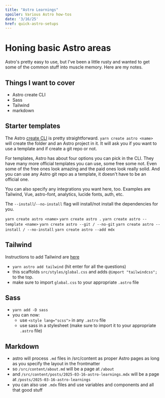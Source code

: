 ```yaml
---
title: "Astro Learnings"
spoiler: Various Astro how-tos
date: '3/16/25'
href: quick-astro-setups
---
```


# Honing basic Astro areas

Astro's pretty easy to use, but I've been a little rusty and wanted to get some of the common stuff into muscle memory. Here are my notes.

## Things I want to cover
- Astro create CLI
- Sass
- Tailwind
- markdown

## Starter templates

The Astro [create CLI](https://docs.astro.build/en/install-and-setup/) is pretty straightforward. `yarn create astro <name>` will create the folder and an Astro project in it. It will ask you if you want to use a template and if create a git repo or not.

For templates, Astro has about four options you can pick in the CLI. They have many more official templates you can use, some free some not. Even some of the free ones look amazing and the paid ones look really solid. And you can use any Astro git repo as a template, it doesn't have to be an official one.

You can also specify any integrations you want here, too. Examples are Tailwind, Vue, astro-font, analytics, lucide fonts, auth, etc.

The `--install`/`--no-install` flag will install/not install the dependencies for you.

`yarn create astro <name>`
`yarn create astro .`
`yarn create astro --template <name>`
`yarn create astro --git / --no-git`
`yarn create astro --install / --no-install`
`yarn create astro --add mdx`

## Tailwind
Instructions to add Tailwind are [here](https://docs.astro.build/en/guides/styling/#add-tailwind-4)
- `yarn astro add tailwind` (hit enter for all the questions)
- this scaffolds `src/styles/global.css` and adds `@import "tailwindcss";` to the top.
- make sure to import `global.css` to your appropriate `.astro` file

## Sass
- `yarn add -D sass`
- you can now:
  - use `<style lang="scss">` in any `.astro` file
  - use sass in a stylesheet (make sure to import it to your appropriate `.astro` file)

## Markdown
- astro will process `.md` files in /src/content as proper Astro pages as long as you specify the layout in the frontmatter
- so `/src/content/about.md` will be a page at `/about`
- and `/src/content/posts/2025-03-16-astro-learnings.mdx` will be a page at `/posts/2025-03-16-astro-learnings`
- you can also use `.mdx` files and use variables and components and all that good stuff